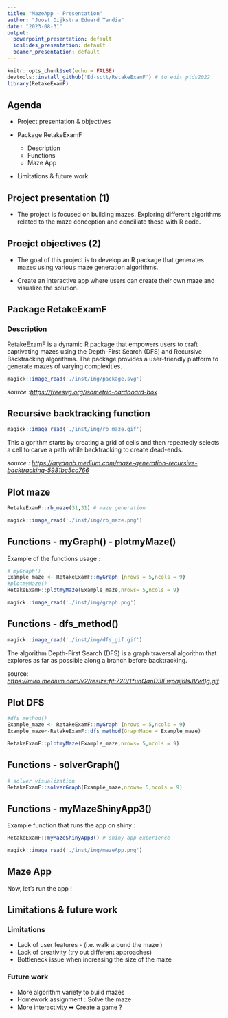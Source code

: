 ```yaml
---
title: "MazeApp - Presentation"
author: "Joost Dijkstra Edward Tandia"
date: "2023-08-31"
output:
  powerpoint_presentation: default
  ioslides_presentation: default
  beamer_presentation: default
---
```


```r
knitr::opts_chunk$set(echo = FALSE)
devtools::install_github('Ed-sctt/RetakeExamF') # to edit ptds2022
library(RetakeExamF)
```

## Agenda

-   Project presentation & objectives

-   Package RetakeExamF

    -   Description
    -   Functions
    -   Maze App

-   Limitations & future work

## Project presentation (1)

-   The project is focused on building mazes. Exploring different algorithms related to the maze conception and conciliate these with R code.

## Proejct objectives (2)

-   The goal of this project is to develop an R package that generates mazes using various maze generation algorithms.

-   Create an interactive app where users can create their own maze and visualize the solution.

## Package RetakeExamF

### Description

RetakeExamF is a dynamic R package that empowers users to craft captivating mazes using the Depth-First Search (DFS) and Recursive Backtracking algorithms. The package provides a user-friendly platform to generate mazes of varying complexities.

```r
magick::image_read('./inst/img/package.svg')
```

*source :<https://freesvg.org/isometric-cardboard-box>*

## Recursive backtracking function

```r
magick::image_read('./inst/img/rb_maze.gif')
```

This algorithm starts by creating a grid of cells and then repeatedly selects a cell to carve a path while backtracking to create dead-ends.

*source : <https://aryanab.medium.com/maze-generation-recursive-backtracking-5981bc5cc766>*

## Plot maze

```r
RetakeExamF::rb_maze(31,31) # maze generation
```

```r
magick::image_read('./inst/img/rb_maze.png')
```

## Functions - myGraph() - plotmyMaze()

Example of the functions usage :

```r
# myGraph() 
Example_maze <- RetakeExamF::myGraph (nrows = 5,ncols = 9) 
#plotmyMaze()
RetakeExamF::plotmyMaze(Example_maze,nrows= 5,ncols = 9)
```

```r
magick::image_read('./inst/img/graph.png')
```

## Functions - dfs_method()

```r
magick::image_read('./inst/img/dfs_gif.gif')
```

The algorithm Depth-First Search (DFS) is a graph traversal algorithm that explores as far as possible along a branch before backtracking.

source: [*https://miro.medium.com/v2/resize:fit:720/1\*unQanD3lFwpajj6lsJVw8g.gif*](https://miro.medium.com/v2/resize:fit:720/1*unQanD3lFwpajj6lsJVw8g.gif){.uri}

## Plot DFS

```r
#dfs_method()
Example_maze <- RetakeExamF::myGraph (nrows = 5,ncols = 9)
Example_maze<-RetakeExamF::dfs_method(GraphMade = Example_maze)

RetakeExamF::plotmyMaze(Example_maze,nrows= 5,ncols = 9)
```

## Functions - solverGraph()

```r
# solver visualization
RetakeExamF::solverGraph(Example_maze,nrows= 5,ncols = 9)
```

## Functions - myMazeShinyApp3()

Example function that runs the app on shiny :

```r
RetakeExamF::myMazeShinyApp3() # shiny app experience 
```

```r
magick::image_read('./inst/img/mazeApp.png')
```

## Maze App

Now, let's run the app !

## Limitations & future work

### Limitations

-   Lack of user features - (i.e. walk around the maze )
-   Lack of creativity (try out different approaches)
-   Bottleneck issue when increasing the size of the maze

### Future work

-   More algorithm variety to build mazes
-   Homework assignment : Solve the maze
-   More interactivity ➡️ Create a game ?
